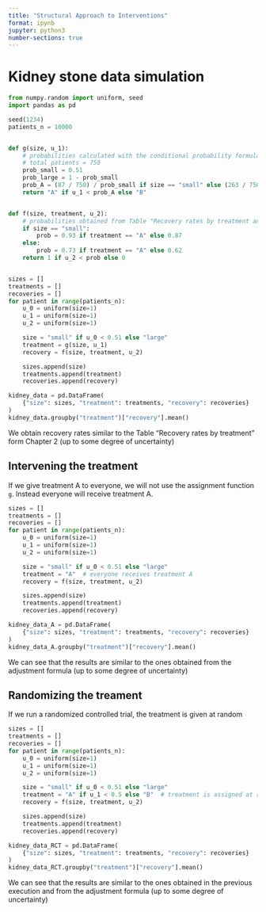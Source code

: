 ```yaml
---
title: "Structural Approach to Interventions"
format: ipynb
jupyter: python3
number-sections: true
---
```



# Kidney stone data simulation

```python
from numpy.random import uniform, seed
import pandas as pd

seed(1234)
patients_n = 10000


def g(size, u_1):
    # probabilities calculated with the conditional probability formula: P(T|S) = P(T, S)/P(S)
    # total patients = 750
    prob_small = 0.51
    prob_large = 1 - prob_small
    prob_A = (87 / 750) / prob_small if size == "small" else (263 / 750) / prob_large
    return "A" if u_1 < prob_A else "B"


def f(size, treatment, u_2):
    # probabilities obtained from Table "Recovery rates by treatment and size" in Chapter 2
    if size == "small":
        prob = 0.93 if treatment == "A" else 0.87
    else:
        prob = 0.73 if treatment == "A" else 0.62
    return 1 if u_2 < prob else 0


sizes = []
treatments = []
recoveries = []
for patient in range(patients_n):
    u_0 = uniform(size=1)
    u_1 = uniform(size=1)
    u_2 = uniform(size=1)

    size = "small" if u_0 < 0.51 else "large"
    treatment = g(size, u_1)
    recovery = f(size, treatment, u_2)

    sizes.append(size)
    treatments.append(treatment)
    recoveries.append(recovery)

kidney_data = pd.DataFrame(
    {"size": sizes, "treatment": treatments, "recovery": recoveries}
)
kidney_data.groupby("treatment")["recovery"].mean()
```

We obtain recovery rates similar to the Table "Recovery rates by treatment" form Chapter 2 (up to some degree of uncertainty)

## Intervening the treatment

If we give treatment A to everyone, we will not use the assignment function `g`. Instead everyone will receive treatment A.

```python
sizes = []
treatments = []
recoveries = []
for patient in range(patients_n):
    u_0 = uniform(size=1)
    u_1 = uniform(size=1)
    u_2 = uniform(size=1)

    size = "small" if u_0 < 0.51 else "large"
    treatment = "A"  # everyone receives treatment A
    recovery = f(size, treatment, u_2)

    sizes.append(size)
    treatments.append(treatment)
    recoveries.append(recovery)

kidney_data_A = pd.DataFrame(
    {"size": sizes, "treatment": treatments, "recovery": recoveries}
)
kidney_data_A.groupby("treatment")["recovery"].mean()
```

We can see that the results are similar to the ones obtained from the adjustment formula (up to some degree of uncertainty)

## Randomizing the treament

If we run a randomized controlled trial, the treatment is given at random

```python
sizes = []
treatments = []
recoveries = []
for patient in range(patients_n):
    u_0 = uniform(size=1)
    u_1 = uniform(size=1)
    u_2 = uniform(size=1)

    size = "small" if u_0 < 0.51 else "large"
    treatment = "A" if u_1 < 0.5 else "B"  # treatment is assigned at random
    recovery = f(size, treatment, u_2)

    sizes.append(size)
    treatments.append(treatment)
    recoveries.append(recovery)

kidney_data_RCT = pd.DataFrame(
    {"size": sizes, "treatment": treatments, "recovery": recoveries}
)
kidney_data_RCT.groupby("treatment")["recovery"].mean()
```

We can see that the results are similar to the ones obtained in the previous execution and from the adjustment formula (up to some degree of uncertainty)